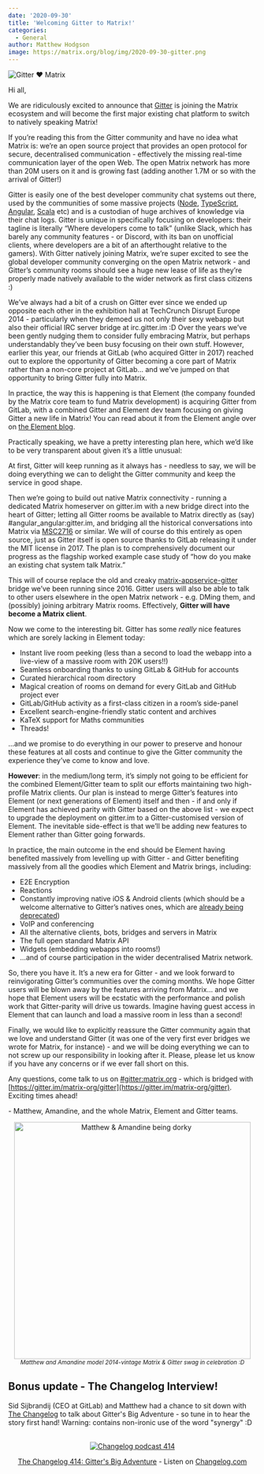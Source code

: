 ```yaml
---
date: '2020-09-30'
title: 'Welcoming Gitter to Matrix!'
categories:
  - General
author: Matthew Hodgson
image: https://matrix.org/blog/img/2020-09-30-gitter.png
---
```


![Gitter ♥️ Matrix](/blog/img/2020-09-30-gitter.png)

Hi all,

We are ridiculously excited to announce that [Gitter](https://gitter.im) is joining the Matrix ecosystem and will become the first major existing chat platform to switch to natively speaking Matrix!

If you’re reading this from the Gitter community and have no idea what Matrix is: we’re an open source project that provides an open protocol for secure, decentralised communication - effectively the missing real-time communication layer of the open Web.  The open Matrix network has more than 20M users on it and is growing fast (adding another 1.7M or so with the arrival of Gitter!)

Gitter is easily one of the best developer community chat systems out there, used by the communities of some massive projects ([Node](https://gitter.im/nodejs/home), [TypeScript](https://gitter.im/Microsoft/TypeScript), [Angular](https://gitter.im/angular/home), [Scala](https://gitter.im/scala/home) etc) and is a custodian of huge archives of knowledge via their chat logs. Gitter is unique in specifically focusing on developers: their tagline is literally “Where developers come to talk” (unlike Slack, which has barely any community features - or Discord, with its ban on unofficial clients, where developers are a bit of an afterthought relative to the gamers). With Gitter natively joining Matrix, we’re super excited to see the global developer community converging on the open Matrix network - and Gitter’s community rooms should see a huge new lease of life as they’re properly made natively available to the wider network as first class citizens :)

We’ve always had a bit of a crush on Gitter ever since we ended up opposite each other in the exhibition hall at TechCrunch Disrupt Europe 2014 - particularly when they demoed us not only their sexy webapp but also their official IRC server bridge at irc.gitter.im :D  Over the years we’ve been gently nudging them to consider fully embracing Matrix, but perhaps understandably they’ve been busy focusing on their own stuff. However, earlier this year, our friends at GitLab (who acquired Gitter in 2017) reached out to explore the opportunity of Gitter becoming a core part of Matrix rather than a non-core project at GitLab… and we’ve jumped on that opportunity to bring Gitter fully into Matrix.

In practice, the way this is happening is that Element (the company founded by the Matrix core team to fund Matrix development) is acquiring Gitter from GitLab, with a combined Gitter and Element dev team focusing on giving Gitter a new life in Matrix!  You can read about it from the Element angle over on [the Element blog](https://element.io/blog/gitter-is-joining-element/).

Practically speaking, we have a pretty interesting plan here, which we’d like to be very transparent about given it’s a little unusual:

At first, Gitter will keep running as it always has - needless to say, we will be doing everything we can to delight the Gitter community and keep the service in good shape.

Then we’re going to build out native Matrix connectivity - running a dedicated Matrix homeserver on gitter.im with a new bridge direct into the heart of Gitter; letting all Gitter rooms be available to Matrix directly as (say) #angular_angular:gitter.im, and bridging all the historical conversations into Matrix via [MSC2716](https://github.com/matrix-org/matrix-doc/blob/matthew/msc2716/proposals/2716-importing-history-into-existing-rooms.md) or similar. We will of course do this entirely as open source, just as Gitter itself is open source thanks to GitLab releasing it under the MIT license in 2017. The plan is to comprehensively document our progress as the flagship worked example case study of “how do you make an existing chat system talk Matrix.”

This will of course replace the old and creaky [matrix-appservice-gitter](https://github.com/matrix-org/matrix-appservice-gitter) bridge we’ve been running since 2016. Gitter users will also be able to talk to other users elsewhere in the open Matrix network - e.g. DMing them, and (possibly) joining arbitrary Matrix rooms. Effectively, **Gitter will have become a Matrix client**.

Now we come to the interesting bit. Gitter has some *really* nice features which are sorely lacking in Element today:

*   Instant live room peeking (less than a second to load the webapp into a live-view of a massive room with 20K users!!)
*   Seamless onboarding thanks to using GitLab & GitHub for accounts
*   Curated hierarchical room directory
*   Magical creation of rooms on demand for every GitLab and GitHub project ever
*   GitLab/GitHub activity as a first-class citizen in a room’s side-panel
*   Excellent search-engine-friendly static content and archives
*   KaTeX support for Maths communities
*   Threads!

...and we promise to do everything in our power to preserve and honour these features at all costs and continue to give the Gitter community the experience they’ve come to know and love.

**However**: in the medium/long term, it’s simply not going to be efficient for the combined Element/Gitter team to split our efforts maintaining two high-profile Matrix clients. Our plan is instead to merge Gitter’s features into Element (or next generations of Element) itself and then - if and only if Element has achieved parity with Gitter based on the above list - we expect to upgrade the deployment on gitter.im to a Gitter-customised version of Element. The inevitable side-effect is that we’ll be adding new features to Element rather than Gitter going forwards.

In practice, the main outcome in the end should be Element having benefited massively from levelling up with Gitter - and Gitter benefiting massively from all the goodies which Element and Matrix brings, including:

*   E2E Encryption
*   Reactions
*   Constantly improving native iOS & Android clients (which should be a welcome alternative to Gitter’s natives ones, which are [already being deprecated](https://gitlab.com/gitlab-org/gitter/webapp/-/issues/2281))
*   VoIP and conferencing
*   All the alternative clients, bots, bridges and servers in Matrix
*   The full open standard Matrix API
*   Widgets (embedding webapps into rooms!)
*   ...and of course participation in the wider decentralised Matrix network.

So, there you have it. It’s a new era for Gitter - and we look forward to reinvigorating Gitter’s communities over the coming months. We hope Gitter users will be blown away by the features arriving from Matrix… and we hope that Element users will be ecstatic with the performance and polish work that Gitter-parity will drive us towards. Imagine having guest access in Element that can launch and load a massive room in less than a second!

Finally, we would like to explicitly reassure the Gitter community again that we love and understand Gitter (it was one of the very first ever bridges we wrote for Matrix, for instance) - and we will be doing everything we can to not screw up our responsibility in looking after it. Please, please let us know if you have any concerns or if we ever fall short on this.

Any questions, come talk to us on [#gitter:matrix.org](https://matrix.to/#/#gitter:matrix.org) - which is bridged with [https://gitter.im/matrix-org/gitter](https://gitter.im/matrix-org/gitter).  Exciting times ahead!

\- Matthew, Amandine, and the whole Matrix, Element and Gitter teams.

<div style="text-align: center">
    <img src="/blog/img/2020-09-30-gitter-photo.jpg" width="480" alt="Matthew &amp; Amandine being dorky"/>
    <br/>
    <i><small>Matthew and Amandine model 2014-vintage Matrix & Gitter swag in celebration :D</small></i>
</div>

## Bonus update - The Changelog Interview!

Sid Sijbrandij (CEO at GitLab) and Matthew had a chance to sit down with [The Changelog](https://changelog.com) to talk about Gitter's Big Adventure - so tune in to hear the story first hand!  Warning: contains non-ironic use of the word "synergy" :D

<br/>
<div style="text-align: center">
  <a rel="noopener" href="https://cdn.changelog.com/uploads/podcast/414/the-changelog-414.mp3">
    <img src="https://matrix.org/blog/img/2020-09-30-gitter-changelog.png" alt="Changelog podcast 414"/>
  </a>
  <p>
    <a href="https://changelog.com/podcast/414">The Changelog 414: Gitter's Big Adventure</a> - Listen on <a href="https://changelog.com/">Changelog.com</a>
  </p>
</div>